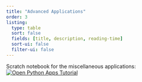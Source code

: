 ```yaml
---
title: "Advanced Applications"
order: 3
listing:
  type: table
  sort: false
  fields: [title, description, reading-time]
  sort-ui: false
  filter-ui: false
---
```


Scratch notebook for the miscellaneous applications: [![Open Python Apps Tutorial](https://colab.research.google.com/assets/colab-badge.svg)](https://colab.research.google.com/github/SU-OSPO/workshop-computing-intro-2025/blob/main/02_python/python-apps/Applications-scratch.ipynb)
